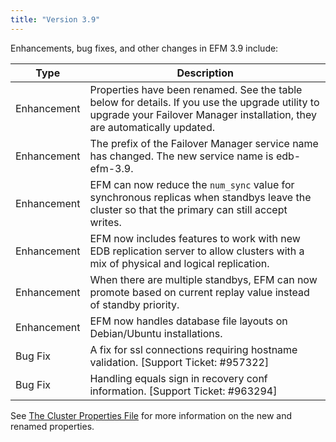 ```yaml
---
title: "Version 3.9"
---
```


Enhancements, bug fixes, and other changes in EFM 3.9 include:

| Type | Description |
| ---- | ----------- |
| Enhancement | Properties have been renamed. See the table below for details. If you use the upgrade utility to upgrade your Failover Manager installation, they are automatically updated. |
| Enhancement | The prefix of the Failover Manager service name has changed. The new service name is edb-efm-3.9. |
| Enhancement | EFM can now reduce the `num_sync` value for synchronous replicas when standbys leave the cluster so that the primary can still accept writes. |
| Enhancement | EFM now includes features to work with new EDB replication server to allow clusters with a mix of physical and logical replication. |
| Enhancement | When there are multiple standbys, EFM can now promote based on current replay value instead of standby priority. |
| Enhancement | EFM now handles database file layouts on Debian/Ubuntu installations. |
| Bug Fix | A fix for ssl connections requiring hostname validation. [Support Ticket: #957322] |
| Bug Fix | Handling equals sign in recovery conf information. [Support Ticket: #963294] |

See [The Cluster Properties File](../efm_user/04_configuring_efm/01_cluster_properties) for more information on the new and renamed properties.


